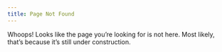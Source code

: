 ```yaml
---
title: Page Not Found
---
```


Whoops! Looks like the page you're looking for is not here. Most likely, that's because it's still under construction. 
